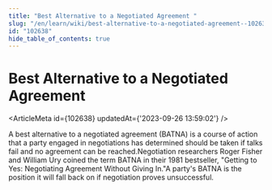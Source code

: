 ```yaml
---
title: "Best Alternative to a Negotiated Agreement "
slug: "/en/learn/wiki/best-alternative-to-a-negotiated-agreement--102638"
id: "102638"
hide_table_of_contents: true
---
```



# Best Alternative to a Negotiated Agreement 

<ArticleMeta id={102638} updatedAt={'2023-09-26 13:59:02'} />
<div className='border-solid border-b border-t-0 my-4 border-[var(--ifm-color-gray-300)]' />

A best alternative to a negotiated agreement (BATNA) is a course of action that a party engaged in negotiations has determined should be taken if talks fail and no agreement can be reached.Negotiation researchers Roger Fisher and William Ury coined the term BATNA in their 1981 bestseller, "Getting to Yes: Negotiating Agreement Without Giving In."A party's BATNA is the position it will fall back on if negotiation proves unsuccessful.
